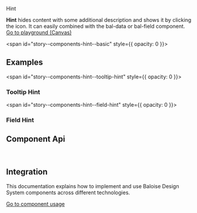 
<bal-doc-banner id="story--components-hint--basic">Hint</bal-doc-banner>

<bal-doc-lead>
  <b>Hint</b> hides content with some additional description and shows it by clicking the icon. It can easily combined
  with the bal-data or bal-field component.
</bal-doc-lead>

<Canvas withSource="open" className="has-visible-overflow">
  <Story id="components-hint--basic" />
</Canvas>

<bal-doc-app>
  <bal-button-group class="mb-large" position="center">
    <a class="button is-primary" href="?path=/story/components-hint--basic">
      Go to playground (Canvas)
    </a>
    <bal-doc-code-sandbox
      framework="angular"
      template={Basic.parameters.docs.source.code}
      modules="hint"
    ></bal-doc-code-sandbox>
    <bal-doc-code-sandbox
      framework="html"
      template={Basic.parameters.docs.source.code}
      modules="hint"
    ></bal-doc-code-sandbox>
  </bal-button-group>
</bal-doc-app>

<span id="story--components-hint--basic" style={{ opacity: 0 }}></span>

## Examples

<span id="story--components-hint--tooltip-hint" style={{ opacity: 0 }}></span>

### Tooltip Hint

<Canvas className="has-visible-overflow">
  <Story id="components-hint--tooltip-hint" />
</Canvas>

<span id="story--components-hint--field-hint" style={{ opacity: 0 }}></span>

### Field Hint

<Canvas className="has-visible-overflow">
  <Story id="components-hint--field-hint" />
</Canvas>

## Component Api

<Description markdown={readme} />
<Description markdown={hintText} />
<Description markdown={hintTitle} />

<br />

## Integration

This documentation explains how to implement and use Baloise Design System components across different technologies.

<a class="button is-primary" href="?path=/docs/development-components--page">
  Go to component usage
</a>


<Description markdown={theming} />


<Description markdown={testing} />

<bal-doc-github link="/components/bal-hint/stories/bal-hint.docs.mdx"></bal-doc-github>
